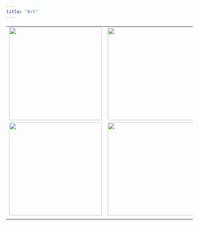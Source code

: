 ```yaml
---
title: "Art"
---
```


|                                |                                |                                |
|:------------------------------:|:------------------------------:|:------------------------------:|
| ![](img/art2.jpg){width="250"} | ![](img/art5.jpg){width="250"} | ![](img/art3.jpg){width="250"} |
| ![](img/art6.jpg){width="250"} | ![](img/art1.jpg){width="250"} | ![](img/art4.jpg){width="250"} |
|                                |                                |                                |
